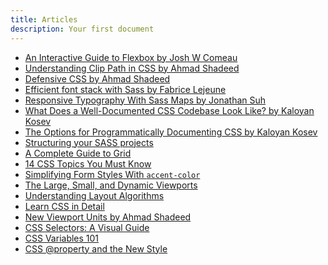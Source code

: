 ```yaml
---
title: Articles
description: Your first document
---
```


- [An Interactive Guide to Flexbox by Josh W Comeau](https://www.joshwcomeau.com/css/interactive-guide-to-flexbox/)
- [Understanding Clip Path in CSS by Ahmad Shadeed](https://ishadeed.com/article/clip-path)
- [Defensive CSS by Ahmad Shadeed](https://ishadeed.com/article/defensive-css/)
- [Efficient font stack with Sass by Fabrice Lejeune](https://gist.github.com/fabricelejeune/bcdd3d4725d4e4cea672)
- [Responsive Typography With Sass Maps by Jonathan Suh](https://www.smashingmagazine.com/2015/06/responsive-typography-with-sass-maps)
- [What Does a Well-Documented CSS Codebase Look Like? by Kaloyan Kosev](https://css-tricks.com/well-documented-css-codebase-look-like/)
- [The Options for Programmatically Documenting CSS by Kaloyan Kosev](https://css-tricks.com/options-programmatically-documenting-css)
- [Structuring your SASS projects](https://itnext.io/structuring-your-sass-projects-c8d41fa55ed4)
- [A Complete Guide to Grid](https://css-tricks.com/snippets/css/complete-guide-grid/)
- [14 CSS Topics You Must Know ](https://dev.to/ageekdev/14-css-topics-you-must-know-2e0g)
- [Simplifying Form Styles With `accent-color`](https://www.smashingmagazine.com/2021/09/simplifying-form-styles-accent-color/)
- [The Large, Small, and Dynamic Viewports](https://www.bram.us/2021/07/08/the-large-small-and-dynamic-viewports/?utm_source=stefanjudis&utm_medium=email)
- [Understanding Layout Algorithms](https://www.joshwcomeau.com/css/understanding-layout-algorithms/)
- [Learn CSS in Detail](https://www.scaler.com/topics/css/)
- [New Viewport Units by Ahmad Shadeed](https://ishadeed.com/article/new-viewport-units/)
- [CSS Selectors: A Visual Guide](https://fffuel.co/css-selectors/#top-bar)
- [CSS Variables 101](https://ishadeed.com/article/css-vars-101/)
- [CSS @property and the New Style](https://ryanmulligan.dev/blog/css-property-new-style/)
